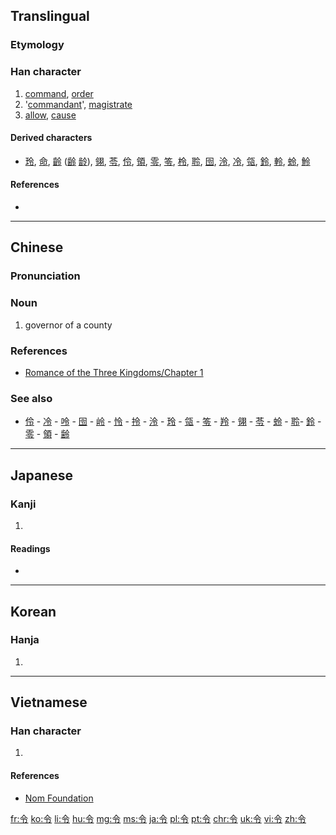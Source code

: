 {{also|命}}
==Translingual==

===Etymology===
{{Han compound|亼|卩|ls=ic}}

===Han character===
{{Han char|rn=9|rad=人|as=03|sn=5|four=8030<sub>7</sub>|canj=人戈弓戈 (OINI)|ids=⿱[[亽]][[龴]]}}

# [[command]], [[order]]
# '[[commandant]]', [[magistrate]]
# [[allow]], [[cause]]

====Derived characters====
* [[玲]], [[命]], [[齡]] ([[齢]] [[龄]]), [[翎]], [[苓]], [[伶]], [[領]], [[零]], [[笭]], [[柃]], [[聆]], [[囹]], [[泠]], [[冷]], [[瓴]], [[鈴]], [[軨]], [[蛉]], [[魿]]

====References====
* {{Han ref|kx=0093.120|dkj=00387|dj=0198.010|hdz=10111.100|uh=4EE4|ud=20196|bh=A54F|bd=42319}}

----

==Chinese==
{{zh-hanzi-box|[[令]]}}

===Pronunciation===
{{zh-pron
|m=lìng
|c=lim1,ling4,ling6
|mc=y
|oc=y
|ma=
|cat=v,n
}}

===Noun===
{{zh-noun|ts}}

# {{context|archaic|lang=zh}} governor of a county

===References===
* [[s:Romance of the Three Kingdoms/Chapter 1#23|Romance of the Three Kingdoms/Chapter 1]]

===See also===
* [[伶]] - [[冷]] - [[呤]] - [[囹]] - [[岭]] - [[怜]] - [[拎]] - [[泠]] - [[玲]] - [[瓴]] - [[笭]] - [[羚]] - [[翎]] - [[苓]] - [[蛉]] - [[聆]]- [[鈴]] - [[零]] - [[領]] - [[齢]]

----

==Japanese==

===Kanji===
{{ja-kanji|grade=4|rs=人03}}

# {{defn|lang=ja|sort=人03}}

====Readings====
* {{ja-readings|on=[[れい]] (rei), [[りょう]] (ryō)|kun=[[いいつけ]] (iitsuke), [[おさ]] (osa)}}

----

==Korean==

===Hanja===
{{ko-hanja|hangeul=령|rv=ryeong|mr=ryŏng|y=ryeng}}

# {{defn|lang=ko|sort=人03}}

----

==Vietnamese==

===Han character===
{{vi-hantu|[[lệnh]], [[lanh]], [[lành]], [[lênh]], [[lình]], [[liệng]], [[lịnh]], [[loanh]]|rs=人03}}

# {{defn|lang=vi|sort=人03}}

====References====
*[http://nomfoundation.org/common/nom_details.php?codepoint=4ee4 Nom Foundation]

[[fr:令]]
[[ko:令]]
[[li:令]]
[[hu:令]]
[[mg:令]]
[[ms:令]]
[[ja:令]]
[[pl:令]]
[[pt:令]]
[[chr:令]]
[[uk:令]]
[[vi:令]]
[[zh:令]]